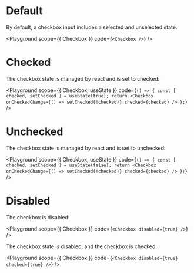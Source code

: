 
# Default

By default, a checkbox input includes a selected and unselected state.

<Playground
  scope={{ Checkbox }}
  code={`<Checkbox />`}
/>

# Checked

The checkbox state is managed by react and is set to checked:

<Playground
  scope={{ Checkbox, useState }}
  code={`() => {
    const [ checked, setChecked ] = useState(true);
    return <Checkbox onCheckedChange={() => setChecked(!checked)} checked={checked} />
};`}
/>

# Unchecked

The checkbox state is managed by react and is set to unchecked:

<Playground
  scope={{ Checkbox, useState }}
  code={`() => {
    const [ checked, setChecked ] = useState(false);
    return <Checkbox onCheckedChange={() => setChecked(!checked)} checked={checked} />
};`}
/>


# Disabled

The checkbox is disabled:

<Playground
  scope={{ Checkbox }}
  code={`<Checkbox disabled={true} />`}
/>

The checkbox state is disabled, and the checkbox is checked:

<Playground
  scope={{ Checkbox }}
  code={`<Checkbox disabled={true} checked={true} />`}
/>

